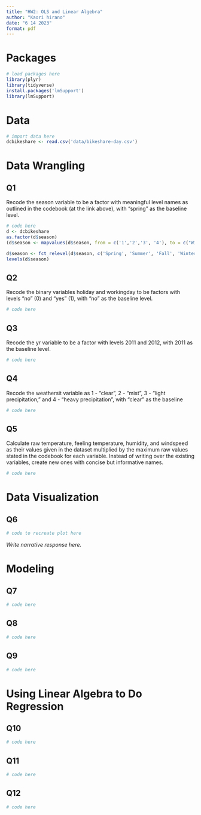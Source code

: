 ```yaml
---
title: "HW2: OLS and Linear Algebra"
author: "Kaori hirano"
date: "6 14 2023"
format: pdf
---
```


# Packages

```r
# load packages here
library(plyr)
library(tidyverse)
install.packages('lmSupport')
library(lmSupport)
```

# Data

```r
# import data here
dcbikeshare <- read.csv('data/bikeshare-day.csv')
```


# Data Wrangling

## Q1 
Recode the season variable to be a factor with meaningful level names as outlined in the
codebook (at the link above), with “spring” as the baseline level.

```r
# code here
d <- dcbikeshare
as.factor(d$season)
(d$season <- mapvalues(d$season, from = c('1','2','3', '4'), to = c("Winter", "Spring", "Summer", "Fall"))) # recodes, not ideal method but lmSupport wasn't loading...

d$season <- fct_relevel(d$season, c('Spring', 'Summer', 'Fall', 'Winter')) #relevels
levels(d$season)
```

## Q2 
Recode the binary variables holiday and workingday to be factors with levels “no” (0) and
“yes” (1), with “no” as the baseline level.
```r
# code here

```

## Q3
Recode the yr variable to be a factor with levels 2011 and 2012, with 2011 as the baseline
level.
```r
# code here
```

## Q4
Recode the weathersit variable as 1 - “clear”, 2 - “mist”, 3 - “light precipitation,” and 4 -
“heavy precipitation”, with “clear” as the baseline
```r
# code here
```

## Q5
Calculate raw temperature, feeling temperature, humidity, and windspeed as their values given
in the dataset multiplied by the maximum raw values stated in the codebook for each variable.
Instead of writing over the existing variables, create new ones with concise but
informative names.
```r
# code here
```

# Data Visualization 

## Q6

```r
# code to recreate plot here
```

*Write narrative response here.*

# Modeling

## Q7
```r
# code here
```

## Q8
```r
# code here
```

## Q9
```r
# code here
```

# Using Linear Algebra to Do Regression

## Q10
```r
# code here
```

## Q11
```r
# code here
```

## Q12
```r
# code here
```
